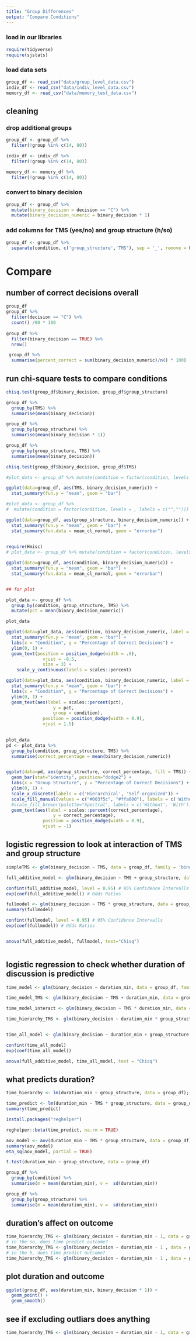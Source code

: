 ```yaml
---
title: "Group Differences"
output: "Compare Conditions"
---
```


### load in our libraries

```r
require(tidyverse)
require(sjstats)
```
### load data sets

```r
group_df <- read_csv("data/group_level_data.csv")
indiv_df <- read_csv("data/indiv_level_data.csv")
memory_df <- read_csv("data/memory_test_data.csv")
```
## cleaning

### drop additional groups

```r
group_df <- group_df %>% 
  filter(!group %in% c(14, 80))

indiv_df <- indiv_df %>% 
  filter(!group %in% c(14, 80))

memory_df <- memory_df %>% 
  filter(!group %in% c(14, 80))
```
### convert to binary decision

```r
group_df <- group_df %>%
  mutate(binary_decision = decision == "C") %>% 
  mutate(binary_decision_numeric = binary_decision * 1)

```
### add columns for TMS (yes/no) and group structure (h/so)

```r
group_df <- group_df %>%
  separate(condition, c('group_structure','TMS'), sep = '_', remove = FALSE)

```
# Compare

## number of correct decisions overall

```r
group_df
group_df %>% 
  filter(decision == "C") %>% 
  count() /80 * 100
  
group_df %>% 
  filter(binary_decision == TRUE) %>% 
  nrow()

 group_df %>% 
  summarise(percent_correct = sum(binary_decision_numeric)/n() * 100)
```


## run chi-square tests to compare conditions

```r
chisq.test(group_df$binary_decision, group_df$group_structure)

group_df %>%
  group_by(TMS) %>%
  summarise(mean(binary_decision))

group_df %>%
  group_by(group_structure) %>%
  summarise(mean(binary_decision * 1))

group_df %>%
  group_by(group_structure, TMS) %>%
  summarise(mean(binary_decision))

chisq.test(group_df$binary_decision, group_df$TMS)
```

```r
#plot_data <- group_df %>% mutate(condition = factor(condition, levels = , labels = c("","")))

ggplot(data=group_df, aes(TMS, binary_decision_numeric)) +
  stat_summary(fun.y = "mean", geom = "bar") 
```


```r
#plot_data <- group_df %>%
#  mutate(condition = factor(condition, levels = , labels = c("","")))

ggplot(data=group_df, aes(group_structure, binary_decision_numeric)) +
  stat_summary(fun.y = "mean", geom = "bar") +
  stat_summary(fun.data = mean_cl_normal, geom = "errorbar")
  
```


```r
require(Hmisc)
# plot_data <- group_df %>% mutate(condition = factor(condition, levels = , labels = c("","")))

ggplot(data=group_df, aes(condition, binary_decision_numeric)) +
  stat_summary(fun.y = "mean", geom = "bar") +
  stat_summary(fun.data = mean_cl_normal, geom = "errorbar")


## for plot 

plot_data <- group_df %>%
  group_by(condition, group_structure, TMS) %>%
  mutate(pct = mean(binary_decision_numeric))

plot_data

ggplot(data=plot_data, aes(condition, binary_decision_numeric, label = scales::percent(pct))) +
  stat_summary(fun.y = "mean", geom = "bar") +
  labs(x = "Condition", y = "Percentage of Correct Decisions") +
  ylim(0, 1) +
  geom_text(position = position_dodge(width = .9),    
              vjust = -0.5,    
              size = 3) +
    scale_y_continuous(labels = scales::percent)

ggplot(data=plot_data, aes(condition, binary_decision_numeric, label = scales::percent(pct))) +
  stat_summary(fun.y = "mean", geom = "bar") +
  labs(x = "Condition", y = "Percentage of Correct Decisions") +
  ylim(0, 1) +
  geom_text(aes(label = scales::percent(pct), 
                  y = pct, 
                  group = condition),
              position = position_dodge(width = 0.9),
              vjust = 1.5)
  
```

```r
plot_data
pd <- plot_data %>%
  group_by(condition, group_structure, TMS) %>% 
  summarise(correct_percentage = mean(binary_decision_numeric))


ggplot(data=pd, aes(group_structure, correct_percentage, fill = TMS)) +
  geom_bar(stat="identity", position="dodge2") +
  labs(x = "Group Structure", y = "Percentage of Correct Decisions") +
  ylim(0, 1) +
  scale_x_discrete(labels = c('Hierarchical', 'Self-organized')) +
  scale_fill_manual(values = c("#003f5c", "#ffa600"), labels = c('Without', 'With')) +
  #scale_fill_brewer(palette="Spectral", labels = c('Without', 'With')) +
  geom_text(aes(label = scales::percent(correct_percentage), 
                  y = correct_percentage),
              position = position_dodge(width = 0.9),
              vjust = -1)
```

## logistic regression to look at interaction of TMS and group structure
```r
simpleTMS <- glm(binary_decision ~ TMS, data = group_df, family = 'binomial'); summary(simpleTMS)

full_additive_model <- glm(binary_decision ~ TMS + group_structure, data = group_df, family = 'binomial'); summary(full_additive_model)

confint(full_additive_model, level = 0.95) # 95% Confidence Intervalls
exp(coef(full_additive_model)) # Odds Ratios

fullmodel <- glm(binary_decision ~ TMS * group_structure, data = group_df, family = 'binomial'); 
summary(fullmodel)

confint(fullmodel, level = 0.95) # 95% Confidence Intervalls
exp(coef(fullmodel)) # Odds Ratios


anova(full_additive_model, fullmodel, test="Chisq")



```



## logistic regression to check whether duration of discussion is predictive

```r
time_model <- glm(binary_decision ~ duration_min, data = group_df, family = 'binomial'); summary(time_model)

time_model_TMS <- glm(binary_decision ~ TMS + duration_min, data = group_df, family = 'binomial'); summary(time_model_TMS)

time_model_interact <- glm(binary_decision ~ TMS * duration_min, data = group_df, family = 'binomial'); summary(time_model_interact)

time_hierarchy_TMS <- glm(binary_decision ~ duration_min * group_structure, data = group_df, family = 'binomial'); summary(time_hierarchy_TMS)


time_all_model <- glm(binary_decision ~ duration_min + group_structure + TMS, data = group_df, family = 'binomial'); summary(time_all_model)

confint(time_all_model)
exp(coef(time_all_model))

anova(full_additive_model, time_all_model, test = "Chisq")
```
## what predicts duration?

```r
time_hierarchy <- lm(duration_min ~ group_structure, data = group_df); summary(time_hierarchy)

time_predict <- lm(duration_min ~ TMS * group_structure, data = group_df); 
summary(time_predict)

install.packages("reghelper")

reghelper::beta(time_predict, na.rm = TRUE)

aov_model <- aov(duration_min ~ TMS * group_structure, data = group_df)
summary(aov_model)
eta_sq(aov_model, partial = TRUE)

t.test(duration_min ~ group_structure, data = group_df)

group_df %>%
  group_by(condition) %>%
  summarise(m = mean(duration_min), v =  sd(duration_min))

group_df %>%
  group_by(group_structure) %>%
  summarise(m = mean(duration_min), v =  sd(duration_min))

```
## duration's affect on outcome

```r

time_hierarchy_TMS <- glm(binary_decision ~ duration_min - 1, data = group_df, family = 'binomial'); summary(time_hierarchy_TMS)
# in the so, does time predict outcome?
time_hierarchy_TMS <- glm(binary_decision ~ duration_min - 1 , data = group_df %>%  filter(group_structure == 'so'), family = 'binomial'); summary(time_hierarchy_TMS)
# in the h, does time predict outcome?
time_hierarchy_TMS <- glm(binary_decision ~ duration_min - 1 , data = group_df %>%  filter(group_structure == 'h'), family = 'binomial'); summary(time_hierarchy_TMS)

```
## plot duration and outcome

```r
ggplot(group_df, aes(duration_min, binary_decision * 1)) +
  geom_point() +
  geom_smooth()
```
## see if excluding outliars does anything

```r
time_hierarchy_TMS <- glm(binary_decision ~ duration_min - 1, data = group_df %>% filter(duration_min < 31), family = 'binomial'); summary(time_hierarchy_TMS)
```
# 